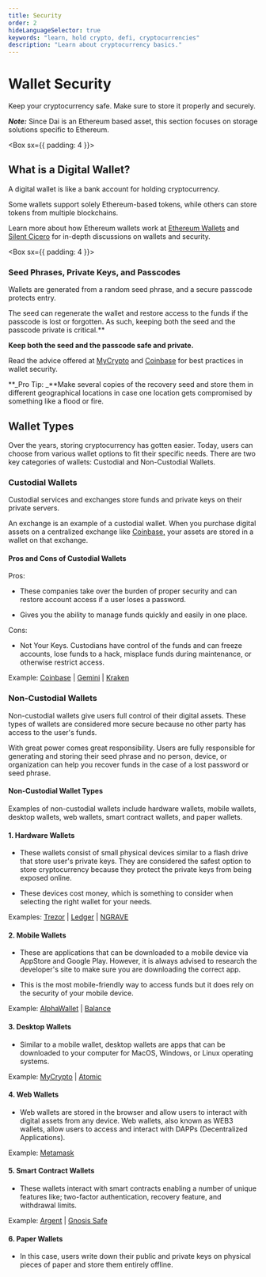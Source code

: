 ```yaml
---
title: Security
order: 2
hideLanguageSelector: true
keywords: "learn, hold crypto, defi, cryptocurrencies"
description: "Learn about cryptocurrency basics."
---
```


# Wallet Security

Keep your cryptocurrency safe. Make sure to store it properly and securely.

<Callout icon="dai_color">


**_Note:_** Since Dai is an Ethereum based asset, this section focuses on storage solutions specific to Ethereum.

</Callout>


<Box sx={{ padding: 4 }}>


## What is a Digital Wallet?

A digital wallet is like a bank account for holding cryptocurrency.

Some wallets support solely Ethereum-based tokens, while others can store tokens from multiple blockchains.

Learn more about how Ethereum wallets work at [Ethereum Wallets](https://ethereum.org/wallets/) and [Silent Cicero](https://silentcicero.gitbooks.io/pro-tips-for-ethereum-wallet-management/ethereum-wallet-basics/what-is-an-ethereum-wallet.html) for in-depth discussions on wallets and security.

</Box>


<Box  sx={{ padding: 4 }}>


### Seed Phrases, Private Keys, and Passcodes

Wallets are generated from a random seed phrase, and a secure passcode protects entry.

The seed can regenerate the wallet and restore access to the funds if the passcode is lost or forgotten. As such, keeping both the seed and the passcode private is critical.\*\*

**Keep both the seed and the passcode safe and private.**

Read the advice offered at [MyCrypto](https://support.mycrypto.com/staying-safe/protecting-yourself-and-your-funds) and [Coinbase](https://blog.coinbase.com/the-keys-to-keeping-your-crypto-safe-96d497cce6cf) for best practices in wallet security.

</Box>


<Callout icon="lightbulb">


**_Pro Tip: _**Make several copies of the recovery seed and store them in different geographical locations in case one location gets compromised by something like a flood or fire.

</Callout>


## Wallet Types

Over the years, storing cryptocurrency has gotten easier. Today, users can choose from various wallet options to fit their specific needs. There are two key categories of wallets: Custodial and Non-Custodial Wallets.

<Column>


<Box>


### Custodial Wallets

Custodial services and exchanges store funds and private keys on their private servers.

An exchange is an example of a custodial wallet. When you purchase digital assets on a centralized exchange like [Coinbase,](https://www.coinbase.com/dashboard) your assets are stored in a wallet on that exchange.

</Box>


</Column>


#### Pros and Cons of Custodial Wallets

Pros:

- These companies take over the burden of proper security and can restore account access if a user loses a password.

- Gives you the ability to manage funds quickly and easily in one place.

Cons:

- Not Your Keys. Custodians have control of the funds and can freeze accounts, lose funds to a hack, misplace funds during maintenance, or otherwise restrict access.

Example: [Coinbase](https://www.coinbase.com/dashboard) <Icon name="coinbase_color" size={20} /> | [Gemini](https://gemini.com/) | [Kraken](https://www.kraken.com/)

<Column>


<Box>


### Non-Custodial Wallets

Non-custodial wallets give users full control of their digital assets. These types of wallets are considered more secure because no other party has access to the user's funds.

With great power comes great responsibility. Users are fully responsible for generating and storing their seed phrase and no person, device, or organization can help you recover funds in the case of a lost password or seed phrase.

</Box>


</Column>


#### Non-Custodial Wallet Types

Examples of non-custodial wallets include hardware wallets, mobile wallets, desktop wallets, web wallets, smart contract wallets, and paper wallets.

#### 1. Hardware Wallets

- These wallets consist of small physical devices similar to a flash drive that store user's private keys. They are considered the safest option to store cryptocurrency because they protect the private keys from being exposed online.

- These devices cost money, which is something to consider when selecting the right wallet for your needs.

Examples: [Trezor](https://trezor.io/) <Icon name="trezor" size={20} /> | [Ledger](https://www.ledger.com/) <Icon name="ledger" size={20} /> | [NGRAVE](https://www.ngrave.io/)

#### 2. Mobile Wallets

- These are applications that can be downloaded to a mobile device via AppStore and Google Play. However, it is always advised to research the developer's site to make sure you are downloading the correct app.

- This is the most mobile-friendly way to access funds but it does rely on the security of your mobile device.

Example: [AlphaWallet](https://alphawallet.com/) | [Balance](https://www.balance.io/)

#### 3. Desktop Wallets

- Similar to a mobile wallet, desktop wallets are apps that can be downloaded to your computer for MacOS, Windows, or Linux operating systems.

Example: [MyCrypto](https://download.mycrypto.com/) | [Atomic](https://atomicwallet.io/)

#### 4. Web Wallets

- Web wallets are stored in the browser and allow users to interact with digital assets from any device. Web wallets, also known as WEB3 wallets, allow users to access and interact with DAPPs (Decentralized Applications).

Example: [Metamask](https://metamask.io/) <Icon name="metamask_color" size={20} />

#### 5. Smart Contract Wallets

- These wallets interact with smart contracts enabling a number of unique features like; two-factor authentication, recovery feature, and withdrawal limits.

Example: [Argent](https://www.argent.xyz/security/) | [Gnosis Safe](https://gnosis-safe.io/)

#### 6. Paper Wallets

- In this case, users write down their public and private keys on physical pieces of paper and store them entirely offline.

